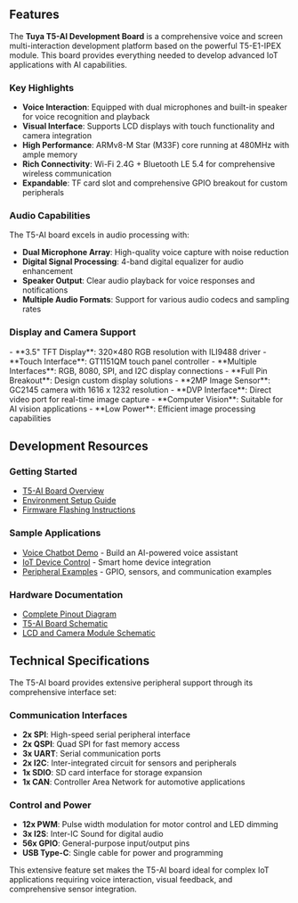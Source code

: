
## Features

The **Tuya T5-AI Development Board** is a comprehensive voice and screen multi-interaction development platform based on the powerful T5-E1-IPEX module. This board provides everything needed to develop advanced IoT applications with AI capabilities.

### Key Highlights

- **Voice Interaction**: Equipped with dual microphones and built-in speaker for voice recognition and playback
- **Visual Interface**: Supports LCD displays with touch functionality and camera integration
- **High Performance**: ARMv8-M Star (M33F) core running at 480MHz with ample memory
- **Rich Connectivity**: Wi-Fi 2.4G + Bluetooth LE 5.4 for comprehensive wireless communication
- **Expandable**: TF card slot and comprehensive GPIO breakout for custom peripherals

### Audio Capabilities

The T5-AI board excels in audio processing with:
- **Dual Microphone Array**: High-quality voice capture with noise reduction
- **Digital Signal Processing**: 4-band digital equalizer for audio enhancement  
- **Speaker Output**: Clear audio playback for voice responses and notifications
- **Multiple Audio Formats**: Support for various audio codecs and sampling rates

### Display and Camera Support

<Tabs>
  <TabItem value="display" label="Display Support" default>
    - **3.5" TFT Display**: 320×480 RGB resolution with ILI9488 driver
    - **Touch Interface**: GT1151QM touch panel controller
    - **Multiple Interfaces**: RGB, 8080, SPI, and I2C display connections
    - **Full Pin Breakout**: Design custom display solutions
  </TabItem>
  
  <TabItem value="camera" label="Camera Integration">
    - **2MP Image Sensor**: GC2145 camera with 1616 x 1232 resolution
    - **DVP Interface**: Direct video port for real-time image capture
    - **Computer Vision**: Suitable for AI vision applications
    - **Low Power**: Efficient image processing capabilities
  </TabItem>
</Tabs>

## Development Resources

### Getting Started
- [T5-AI Board Overview](/docs/hardware-specific/t5-ai-board/overview-t5-ai-board)
- [Environment Setup Guide](/docs/quick-start/enviroment-setup)
- [Firmware Flashing Instructions](/docs/quick-start/firmware-burning)

### Sample Applications
- [Voice Chatbot Demo](/docs/applications/tuya.ai/demo-your-chat-bot) - Build an AI-powered voice assistant
- [IoT Device Control](/docs/applications/tuya_cloud/demo-tuya-iot-light) - Smart home device integration
- [Peripheral Examples](/docs/examples/demo-generic-examples) - GPIO, sensors, and communication examples

### Hardware Documentation
- [Complete Pinout Diagram](/docs/hardware/T5-AI-Board-Pinout-v102.pdf)
- [T5-AI Board Schematic](https://images.tuyacn.com/content-platform/hestia/174243908480e34e64d08.pdf)
- [LCD and Camera Module Schematic](https://images.tuyacn.com/content-platform/hestia/17387200670bcae1561bf.pdf)

## Technical Specifications

The T5-AI board provides extensive peripheral support through its comprehensive interface set:

### Communication Interfaces
- **2x SPI**: High-speed serial peripheral interface
- **2x QSPI**: Quad SPI for fast memory access
- **3x UART**: Serial communication ports
- **2x I2C**: Inter-integrated circuit for sensors and peripherals
- **1x SDIO**: SD card interface for storage expansion
- **1x CAN**: Controller Area Network for automotive applications

### Control and Power
- **12x PWM**: Pulse width modulation for motor control and LED dimming
- **3x I2S**: Inter-IC Sound for digital audio
- **56x GPIO**: General-purpose input/output pins
- **USB Type-C**: Single cable for power and programming

This extensive feature set makes the T5-AI board ideal for complex IoT applications requiring voice interaction, visual feedback, and comprehensive sensor integration.
